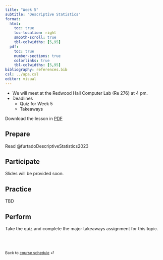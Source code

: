 ```yaml
---
title: "Week 5"
subtitle: "Descriptive Statistics"
format: 
  html:
    toc: true
    toc-location: right
    smooth-scroll: true
    tbl-colwidths: [5,95]
  pdf:
    toc: true
    number-sections: true
    colorlinks: true
    tbl-colwidths: [5,95]
bibliography: references.bib
csl: ../apa.csl
editor: visual
---
```


::: callout-important
-   We will meet at the Redwood Hall Computer Lab (Re 276) at 4 pm.
-   Deadlines
    -   Quiz for Week 5
    -   Takeaways

Download the lesson in [PDF](week-5.pdf)
:::

## Prepare

Read @furtadoDescriptiveStatistics2023

## Participate

Slides will be provided soon.

## Practice

TBD

## Perform

Take the quiz and complete the major takeaways assignment for this topic.

<br><br>

::: {style="font-size: 0.875em;"}
Back to [course schedule](/ "Course schedule") ⏎
:::
